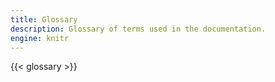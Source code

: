 ```yaml
---
title: Glossary
description: Glossary of terms used in the documentation.
engine: knitr
---
```


{{< glossary >}}
 